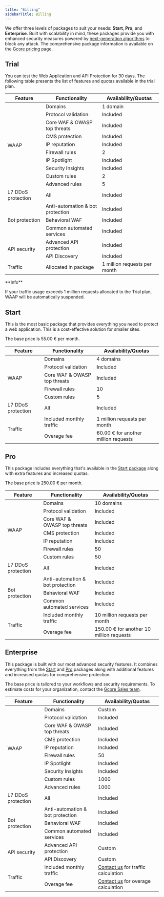 ---
title: "Billing"
sidebarTitle: Billing
---

We offer three levels of packages to suit your needs: **Start**, **Pro**, and **Enterprise**. Built with scalability in mind, these packages provide you with enhanced security measures powered by [next-generation algorithms](/waap/about-waap#how-waap-works) to block any attack. The comprehensive package information is available on the [Gcore pricing](https://gcore.com/pricing/edge-network#waap) page. 

## Trial

You can test the Web Application and API Protection for 30 days. The following table presents the list of features and quotas available in the trial plan. 

<table>
  <thead>
    <tr>
      <th>Feature</th>
      <th>Functionality</th>
      <th>Availability/Quotas</th>
    </tr>
  </thead>
  <tbody>
    <tr>
      <td rowspan="10">WAAP</td>
      <td>Domains</td>
      <td>1 domain</td>
    </tr>
    <tr>
      <td>Protocol validation</td>
      <td>Included</td>
    </tr>
    <tr>
      <td>Core WAF & OWASP top threats</td>
      <td>Included</td>
    </tr>
    <tr>
      <td>CMS protection</td>
      <td>Included</td>
    </tr>
    <tr>
      <td>IP reputation</td>
      <td>Included</td>
    </tr>
    <tr>
      <td>Firewall rules</td>
      <td>2</td>
    </tr>
    <tr>
      <td>IP Spotlight</td>
      <td>Included</td>
    </tr>
    <tr>
      <td>Security Insights</td>
      <td>Included</td>
    </tr>
    <tr>
      <td>Custom rules</td>
      <td>2</td>
    </tr>
    <tr>
      <td>Advanced rules</td>
      <td>5</td>
    </tr>
    <tr>
      <td>L7 DDoS protection</td>
      <td>All</td>
      <td>Included</td>
    </tr>
    <tr>
      <td rowspan="3">Bot protection</td>
      <td>Anti-automation & bot protection</td>
      <td>Included</td>
    </tr>
    <tr>
      <td>Behavioral WAF</td>
      <td>Included</td>
    </tr>
    <tr>
      <td>Common automated services</td>
      <td>Included</td>
    </tr>
    <tr>
      <td rowspan="2">API security</td>
      <td>Advanced API protection</td>
      <td>Included</td>
    </tr>
    <tr>
      <td>API Discovery</td>
      <td>Included</td>
    </tr>
    <tr>
      <td>Traffic</td>
      <td>Allocated in package</td>
      <td>1 million requests per month</td>
    </tr>
  </tbody>
</table>

  
<Info>
**Info**

If your traffic usage exceeds 1 million requests allocated to the Trial plan, WAAP will be automatically suspended.
</Info>

## Start

This is the most basic package that provides everything you need to protect a web application. This is a cost-effective solution for smaller sites. 

The base price is 55.00 € per month. 

<table>
  <thead>
    <tr>
      <th>Feature</th>
      <th>Functionality</th>
      <th>Availability/Quotas</th>
    </tr>
  </thead>
  <tbody>
    <tr>
      <td rowspan="5">WAAP</td>
      <td>Domains</td>
      <td>4 domains</td>
    </tr>
    <tr>
      <td>Protocol validation</td>
      <td>Included</td>
    </tr>
    <tr>
      <td>Core WAF & OWASP top threats</td>
      <td>Included</td>
    </tr>
    <tr>
      <td>Firewall rules</td>
      <td>10</td>
    </tr>
    <tr>
      <td>Custom rules</td>
      <td>5</td>
    </tr>
    <tr>
      <td>L7 DDoS protection</td>
      <td>All</td>
      <td>Included</td>
    </tr>
    <tr>
      <td rowspan="2">Traffic</td>
      <td>Included monthly traffic</td>
      <td>1 million requests per month</td>
    </tr>
    <tr>
      <td>Overage fee</td>
      <td>60.00 € for another million requests</td>
    </tr>
  </tbody>
</table>

  
## Pro

This package includes everything that's available in the [Start package](/waap/billing#start) along with extra features and increased quotas. 

The base price is 250.00 € per month. 

<table>
  <thead>
    <tr>
      <th>Feature</th>
      <th>Functionality</th>
      <th>Availability/Quotas</th>
    </tr>
  </thead>
  <tbody>
    <tr>
      <td rowspan="7">WAAP</td>
      <td>Domains</td>
      <td>10 domains</td>
    </tr>
    <tr>
      <td>Protocol validation</td>
      <td>Included</td>
    </tr>
    <tr>
      <td>Core WAF & OWASP top threats</td>
      <td>Included</td>
    </tr>
    <tr>
      <td>CMS protection</td>
      <td>Included</td>
    </tr>
    <tr>
      <td>IP reputation</td>
      <td>Included</td>
    </tr>
    <tr>
      <td>Firewall rules</td>
      <td>50</td>
    </tr>
    <tr>
      <td>Custom rules</td>
      <td>50</td>
    </tr>
    <tr>
      <td>L7 DDoS protection</td>
      <td>All</td>
      <td>Included</td>
    </tr>
    <tr>
      <td rowspan="3">Bot protection</td>
      <td>Anti-automation & bot protection</td>
      <td>Included</td>
    </tr>
    <tr>
      <td>Behavioral WAF</td>
      <td>Included</td>
    </tr>
    <tr>
      <td>Common automated services</td>
      <td>Included</td>
    </tr>
    <tr>
      <td rowspan="2">Traffic</td>
      <td>Included monthly traffic</td>
      <td>10 million requests per month</td>
    </tr>
    <tr>
      <td>Overage fee</td>
      <td>150.00 € for another 10 million requests</td>
    </tr>
  </tbody>
</table>
  
  
## Enterprise

This package is built with our most advanced security features. It combines everything from the [Start](/waap/billing#start) and [Pro](/waap/billing#pro) packages along with additional features and increased quotas for comprehensive protection. 

The base price is tailored to your workflows and security requirements. To estimate costs for your organization, contact the [Gcore Sales team](mailto:sales@gcore.com). 

<table>
  <thead>
    <tr>
      <th>Feature</th>
      <th>Functionality</th>
      <th>Availability/Quotas</th>
    </tr>
  </thead>
  <tbody>
    <tr>
      <td rowspan="10">WAAP</td>
      <td>Domains</td>
      <td>Custom</td>
    </tr>
    <tr>
      <td>Protocol validation</td>
      <td>Included</td>
    </tr>
    <tr>
      <td>Core WAF & OWASP top threats</td>
      <td>Included</td>
    </tr>
    <tr>
      <td>CMS protection</td>
      <td>Included</td>
    </tr>
    <tr>
      <td>IP reputation</td>
      <td>Included</td>
    </tr>
    <tr>
      <td>Firewall rules</td>
      <td>50</td>
    </tr>
    <tr>
      <td>IP Spotlight</td>
      <td>Included</td>
    </tr>
    <tr>
      <td>Security Insights</td>
      <td>Included</td>
    </tr>
    <tr>
      <td>Custom rules</td>
      <td>1000</td>
    </tr>
    <tr>
      <td>Advanced rules</td>
      <td>1000</td>
    </tr>
    <tr>
      <td>L7 DDoS protection</td>
      <td>All</td>
      <td>Included</td>
    </tr>
    <tr>
      <td rowspan="3">Bot protection</td>
      <td>Anti-automation & bot protection</td>
      <td>Included</td>
    </tr>
    <tr>
      <td>Behavioral WAF</td>
      <td>Included</td>
    </tr>
    <tr>
      <td>Common automated services</td>
      <td>Included</td>
    </tr>
    <tr>
      <td rowspan="2">API security</td>
      <td>Advanced API protection</td>
      <td>Custom</td>
    </tr>
    <tr>
      <td>API Discovery</td>
      <td>Custom</td>
    </tr>
    <tr>
      <td rowspan="2">Traffic</td>
      <td>Included monthly traffic</td>
      <td><a href="mailto:sales@gcore.com" target="_blank">Contact us</a> for traffic calculation</td>
    </tr>
    <tr>
      <td>Overage fee</td>
      <td><a href="mailto:sales@gcore.com" target="_blank">Contact us</a> for overage calculation</td>
    </tr>
  </tbody>
</table>
